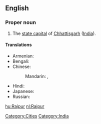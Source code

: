 ==English==
{{wikipedia}}

===Proper noun===
{{en-proper noun}}

# The [[state capital]] of [[Chhattisgarh]] ([[India]]).

====Translations====
{{trans-top|capital of Chhattisgarh}}
* Armenian: {{t-|hy|Ռայպուր|tr=Ṙaypur}}
* Bengali: {{t|bn|রায়পুর|sc=Beng|xs=Bengali}}
* Chinese:
*: Mandarin: {{t|cmn|賴普爾|sc=Hani}},  {{t|cmn|赖普尔|tr=Làipǔ'ěr|sc=Hani}}
{{trans-mid}}
* Hindi: {{t|hi|रायपुर|tr=rāypur|xs=Hindi}}
* Japanese: {{t|ja|ラーイプル|tr=Rāipuru}}
* Russian: {{t|ru|Райпур|m|tr=Rajpúr}}
{{trans-bottom}}

[[Category:Cities]]
[[Category:India]]

[[hu:Raipur]]
[[nl:Raipur]]
